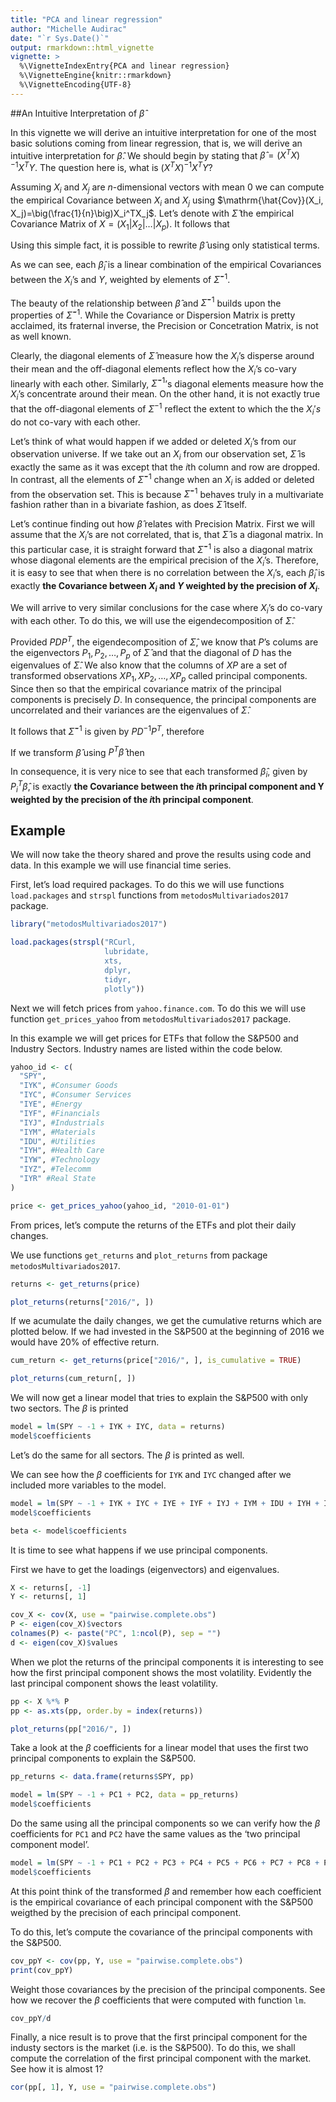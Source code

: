 ```yaml
---
title: "PCA and linear regression"
author: "Michelle Audirac"
date: "`r Sys.Date()`"
output: rmarkdown::html_vignette
vignette: >
  %\VignetteIndexEntry{PCA and linear regression}
  %\VignetteEngine{knitr::rmarkdown}
  %\VignetteEncoding{UTF-8}
---
```


##An Intuitive Interpretation of $\hat\beta$

In this vignette we will derive an intuitive interpretation for one of the most basic solutions coming from linear regression, that is, we will derive an intuitive interpretation for $\hat\beta$. We should begin by stating that $\hat\beta = (X^TX)^{-1}X^TY$. The question here is, what is $(X^TX)^{-1}X^TY$?

Assuming $X_i$ and $X_j$ are $n$-dimensional vectors with mean 0 we can compute the empirical Covariance between $X_i$ and $X_j$ using $\mathrm{\hat{Cov}}(X_i, X_j)=\big(\frac{1}{n}\big)X_i^TX_j$. Let's denote with $\hat\Sigma$ the empirical Covariance Matrix of $X = (X_1| X_2|\dots|X_p)$. It follows that

\begin{equation}
\hat\Sigma

= \Big(\frac{1}{n}\Big) X^TX 

= \Big(\frac{1}{n}\Big) \begin{pmatrix}
X_1^TX_1 & X_1^TX_2 & \ldots &X_1^TX_p \\
\vdots & \vdots & \ddots & \vdots \\
X_p^TX_1 & X_p^TX_2 & \ldots &X_p^TX_p
\end{pmatrix}

\end{equation} 

Using this simple fact, it is possible to rewrite $\hat\beta$ using only statistical terms. 
\begin{equation}
\hat\beta=(X^TX)^{-1}X^TY

= \frac{1}{n}\hat\Sigma^{-1} X^TY

= \frac{1}{n}\hat\Sigma^{-1} \begin{pmatrix}
X_1^TY\\
X_2^TY\\
\vdots\\
X_p^TY
\end{pmatrix}

= \hat\Sigma^{-1} \begin{pmatrix}
\mathrm{\hat{Cov}}(X_1, Y)\\
\mathrm{\hat{Cov}}(X_2, Y)\\
\vdots\\
\mathrm{\hat{Cov}}(X_p, Y)\\
\end{pmatrix}

= \hat\Sigma^{-1}\mathrm{\hat{Cov}}(X, Y)

\end{equation}

As we can see, each $\hat\beta_i$ is a linear combination of the empirical Covariances between the $X_i$'s and $Y$, weighted by elements of $\hat\Sigma^{-1}$.

The beauty of the relationship between $\hat\beta$ and $\hat\Sigma^{-1}$ builds upon the properties of $\hat\Sigma^{-1}$. While the Covariance or Dispersion Matrix is pretty acclaimed, its fraternal inverse, the Precision or Concetration Matrix, is not as well known.

Clearly, the diagonal elements of $\hat\Sigma$ measure how the $X_i$'s disperse around their mean and the off-diagonal elements reflect how the $X_i$'s co-vary linearly with each other. Similarly, $\hat\Sigma^{-1}$'s diagonal elements measure how the $X_i$'s concentrate around their mean. On the other hand, it is not exactly true that the off-diagonal elements of $\Sigma^{-1}$ reflect the extent to which the the $X_i's$ do not co-vary with each other. 

Let's think of what would happen if we added or deleted $X_i$'s from our observation universe. If we take out an $X_i$ from our observation set, $\hat\Sigma$ is exactly the same as it was except that the $i$th column and row are dropped. In contrast, all the elements of $\hat\Sigma^{-1}$ change when an $X_i$ is added or deleted from the observation set. This is because $\hat\Sigma^{-1}$ behaves truly in a multivariate fashion rather than in a bivariate fashion, as does $\hat\Sigma$ itself. 

Let's continue finding out how $\hat\beta$ relates with Precision Matrix. First we will assume that the $X_i$'s are not correlated, that is, that $\hat\Sigma$ is a diagonal matrix. In this particular case, it is straight forward that $\hat\Sigma^{-1}$ is also a diagonal matrix whose diagonal elements are the empirical precision of the $X_i$'s. Therefore, it is easy to see that when there is no correlation between the $X_i$'s, each $\hat\beta_i$ is exactly **the Covariance between $X_i$ and $Y$ weighted by the precision of $X_i$**.

We will arrive to very similar conclusions for the case where $X_i$'s do co-vary with each other. To do this, we will use the eigendecomposition of $\hat\Sigma$. 

Provided $PDP^T$, the eigendecomposition of $\hat\Sigma$, we know that $P$'s colums are the eigenvectors $P_1, P_2,\ldots, P_p$ of $\hat\Sigma$ and that the diagonal of $D$ has the eigenvalues of $\hat\Sigma$. We also know that the columns of $XP$ are a set of transformed observations $XP_1, XP_2,\ldots, XP_p$ called principal components. Since
\begin{equation}
\mathrm{PDP^T}=\hat\Sigma=\frac{1}{n}X^TX
\end{equation}
then
\begin{equation}
D=\frac{1}{n}P^TX^TXP=\frac{1}{n}(XP)^TXP
\end{equation}
so that the empirical covariance matrix of the principal components is precisely $D$. In consequence, the principal components are uncorrelated and their variances are the eigenvalues of $\hat\Sigma$.

It follows that $\hat\Sigma^{-1}$ is given by $PD^{-1}P^T$, therefore 

\begin{align}
\hat\beta &= \hat\Sigma^{-1}\mathrm{\hat{Cov}}(X, Y) \\
&= PD^{-1}P^T\mathrm{\hat{Cov}}(X, Y) \\
&= PD^{-1}\mathrm{\hat{Cov}}(XP, Y) \\
\end{align}

If we transform $\hat\beta$ using $P^T\hat\beta$ then 
\begin{equation}
\mathrm{P}^T\beta = \mathrm{D^{-1}}\mathrm{\hat{Cov}}(XP, Y)
\end{equation}

In consequence, it is very nice to see that each transformed $\hat\beta_i$, given by $P_i^T\hat\beta$, is exactly **the Covariance between the $i$th principal component and Y weighted by the precision of the $i$th principal component**.


## Example
We will now take the theory shared and prove the results using code and data. In this example we will use financial time series. 

First, let's load required packages. To do this we will use functions `load.packages` and `strspl` functions from `metodosMultivariados2017` package.
```r
library("metodosMultivariados2017")

load.packages(strspl("RCurl, 
                     lubridate, 
                     xts, 
                     dplyr, 
                     tidyr, 
                     plotly"))
```

Next we will fetch prices from `yahoo.finance.com`. To do this we will use function `get_prices_yahoo` from `metodosMultivariados2017` package.

In this example we will get prices for ETFs that follow the S&P500 and Industry Sectors. Industry names are listed within the code below.
```r
yahoo_id <- c(
  "SPY",
  "IYK", #Consumer Goods
  "IYC", #Consumer Services
  "IYE", #Energy
  "IYF", #Financials
  "IYJ", #Industrials
  "IYM", #Materials
  "IDU", #Utilities
  "IYH", #Health Care
  "IYW", #Technology
  "IYZ", #Telecomm
  "IYR" #Real State
)

price <- get_prices_yahoo(yahoo_id, "2010-01-01")

```

From prices, let's compute the returns of the ETFs and plot their daily changes. 

We use functions `get_returns` and `plot_returns` from package `metodosMultivariados2017`.
```r
returns <- get_returns(price)

plot_returns(returns["2016/", ])
```

If we acumulate the daily changes, we get the cumulative returns which are plotted below. If we had invested in the S&P500 at the beginning of 2016 we would have 20% of effective return.
```r
cum_return <- get_returns(price["2016/", ], is_cumulative = TRUE)

plot_returns(cum_return[, ])
```

We will now get a linear model that tries to explain the S&P500 with only two sectors. The $\beta$ is printed
```r
model = lm(SPY ~ -1 + IYK + IYC, data = returns)
model$coefficients
```

Let's do the same for all sectors. The $\beta$ is printed as well. 

We can see how the $\beta$ coefficients for `IYK` and `IYC` changed after we included more variables to the model. 
```r
model = lm(SPY ~ -1 + IYK + IYC + IYE + IYF + IYJ + IYM + IDU + IYH + IYW + IYZ + IYR, data = returns)
model$coefficients

beta <- model$coefficients
```

It is time to see what happens if we use principal components.

First we have to get the loadings (eigenvectors) and eigenvalues.
```r
X <- returns[, -1]
Y <- returns[, 1]

cov_X <- cov(X, use = "pairwise.complete.obs")
P <- eigen(cov_X)$vectors
colnames(P) <- paste("PC", 1:ncol(P), sep = "")
d <- eigen(cov_X)$values
```

When we plot the returns of the principal components it is interesting to see how the first principal component shows the most volatility. Evidently the last principal component shows the least volatility.
```r
pp <- X %*% P
pp <- as.xts(pp, order.by = index(returns))

plot_returns(pp["2016/", ])
```

Take a look at the $\beta$ coefficients for a linear model that uses the first two principal components to explain the S&P500.
```r
pp_returns <- data.frame(returns$SPY, pp)

model = lm(SPY ~ -1 + PC1 + PC2, data = pp_returns)
model$coefficients
```

Do the same using all the principal components so we can verify how the $\beta$ coefficients for `PC1` and `PC2` have the same values as the 'two principal component model'.
```r
model = lm(SPY ~ -1 + PC1 + PC2 + PC3 + PC4 + PC5 + PC6 + PC7 + PC8 + PC9 + PC10 + PC11, data = pp_returns)
model$coefficients
```

At this point think of the transformed $\beta$ and remember how each coefficient is the empirical covariance of each principal component with the S&P500 weigthed by the precision of each principal component.

To do this, let's compute the covariance of the principal components with the S&P500.
```r
cov_ppY <- cov(pp, Y, use = "pairwise.complete.obs")
print(cov_ppY)
```

Weight those covariances by the precision of the principal components. See how we recover the $\beta$ coefficients that were computed with function `lm`.
```r
cov_ppY/d
```

Finally, a nice result is to prove that the first principal component for the industy sectors is the market (i.e. is the S&P500). To do this, we shall compute the correlation of the first principal component with the market. See how it is almost 1?
```r
cor(pp[, 1], Y, use = "pairwise.complete.obs")
```
